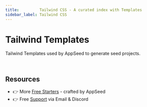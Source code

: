 ```yaml
---
title:         Tailwind CSS - A curated index with Templates
sidebar_label: Tailwind CSS
---
```


# Tailwind Templates

<SubHeading>Tailwind Templates used by AppSeed to generate seed projects.</SubHeading>


<DocCardList />

<br />

## Resources

- 👉 More [Free Starters](https://appseed.us/admin-dashboards/open-source/) - crafted by AppSeed
- 👉 Free [Support](https://appseed.us/support/) via Email & Discord
